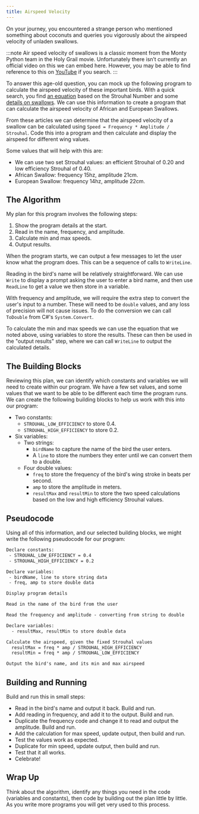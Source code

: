 ```yaml
---
title: Airspeed Velocity
---
```


On your journey, you encountered a strange person who mentioned something about coconuts and queries you vigorously about the airspeed velocity of unladen swallows.

:::note
Air speed velocity of swallows is a classic moment from the Monty Python team in the Holy Grail movie. Unfortunately there isn’t currently an official video on this we can embed here. However, you may be able to find reference to this on [YouTube](https://www.youtube.com/results?search_query=monty+python+airspeed+velocity+of+a+swallow) if you search.
:::

To answer this age-old question, you can mock up the following program to calculate the airspeed velocity of these important birds. With a quick search, you find [an equation](http://www.style.org/strouhalflight) based on the Strouhal Number and some [details on swallows](http://style.org/unladenswallow/). We can use this information to create a program that can calculate the airspeed velocity of African and European Swallows.

From these articles we can determine that the airspeed velocity of a swallow can be calculated using `Speed = Frequency * Amplitude / Strouhal`. Code this into a program and then calculate and display the airspeed for different wing values.

Some values that will help with this are:

- We can use two set Strouhal values: an efficient Strouhal of 0.20 and low efficiency Strouhal of 0.40.
- African Swallow: frequency 15hz, amplitude 21cm.
- European Swallow: frequency 14hz, amplitude 22cm.

## The Algorithm

My plan for this program involves the following steps:

1. Show the program details at the start.
2. Read in the name, frequency, and amplitude.
3. Calculate min and max speeds.
4. Output results.

When the program starts, we can output a few messages to let the user know what the program does. This can be a sequence of calls to `WriteLine`.

Reading in the bird's name will be relatively straightforward.
We can use `Write` to display a prompt asking the user to enter a bird name, and then use `ReadLine` to get a value we then store in a variable.

With frequency and amplitude, we will require the extra step to convert the user's input to a number. These will need to be `double` values, and any loss of precision will not cause issues. To do the conversion we can call `ToDouble` from C#'s `System.Convert`.

To calculate the min and max speeds we can use the equation that we noted above, using variables to store the results. These can then be used in the "output results" step, where we can call `WriteLine` to output the calculated details.

## The Building Blocks

Reviewing this plan, we can identify which constants and variables we will need to create within our program. We have a few set values, and some values that we want to be able to be different each time the program runs. We can create the following building blocks to help us work with this into our program:

- Two constants:
  - `STROUHAL_LOW_EFFICIENCY` to store 0.4.
  - `STROUHAL_HIGH_EFFICIENCY` to store 0.2.
- Six variables:
  - Two strings:
    - `birdName` to capture the name of the bird the user enters.
    - A `line` to store the numbers they enter until we can convert them to a double.
  - Four double values:
    - `freq` to store the frequency of the bird's wing stroke in beats per second.
    - `amp` to store the amplitude in meters.
    - `resultMax` and `resultMin` to store the two speed calculations based on the low and high efficiency Strouhal values.

## Pseudocode

Using all of this information, and our selected building blocks, we might write the following pseudocode for our program:

```txt
Declare constants:
 - STROUHAL_LOW_EFFICIENCY = 0.4
 - STROUHAL_HIGH_EFFICIENCY = 0.2

Declare variables:
 - birdName, line to store string data
 - freq, amp to store double data

Display program details

Read in the name of the bird from the user

Read the frequency and amplitude - converting from string to double

Declare variables:
  - resultMax, resultMin to store double data

Calculate the airspeed, given the fixed Strouhal values
  resultMax = freq * amp / STROUHAL_HIGH_EFFICIENCY
  resultMin = freq * amp / STROUHAL_LOW_EFFICIENCY

Output the bird's name, and its min and max airspeed
```

## Building and Running

Build and run this in small steps:

- Read in the bird's name and output it back. Build and run.
- Add reading in frequency, and add it to the output. Build and run.
- Duplicate the frequency code and change it to read and output the amplitude. Build and run.
- Add the calculation for max speed, update output, then build and run.
- Test the values work as expected.
- Duplicate for min speed, update output, then build and run.
- Test that it all works.
- Celebrate!

## Wrap Up

Think about the algorithm, identify any things you need in the code (variables and constants), then code by building out the plan little by little. As you write more programs you will get very used to this process.

